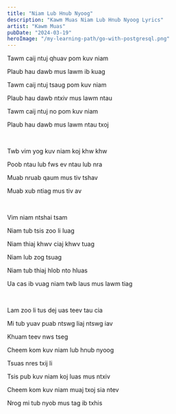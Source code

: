 ```yaml
---
title: "Niam Lub Hnub Nyoog"
description: "Kawm Muas Niam Lub Hnub Nyoog Lyrics"
artist: "Kawm Muas"
pubDate: "2024-03-19"
heroImage: "/my-learning-path/go-with-postgresql.png"
---
```


Tawm caij ntuj qhuav pom kuv niam

Plaub hau dawb mus lawm ib kuag

Tawm caij ntuj tsaug pom kuv niam

Plaub hau dawb ntxiv mus lawm ntau

Tawm caij ntuj no pom kuv niam

Plaub hau dawb mus lawm ntau txoj

<br />

Twb vim yog kuv niam koj khw khw

Poob ntau lub fws ev ntau lub nra

Muab nruab qaum mus tiv tshav

Muab xub ntiag mus tiv av

<br />

Vim niam ntshai tsam

Niam tub tsis zoo li luag

Niam thiaj khwv ciaj khwv tuag

Niam lub zog tsuag

Niam tub thiaj hlob nto hluas

Ua cas ib vuag niam twb laus mus lawm tiag

<br />

Lam zoo li tus dej uas teev tau cia

Mi tub yuav puab ntswg liaj ntswg iav

Khuam teev nws tseg

Cheem kom kuv niam lub hnub nyoog

Tsuas nres txij li

Tsis pub kuv niam koj luas mus ntxiv

Cheem kom kuv niam muaj txoj sia ntev

Nrog mi tub nyob mus tag ib txhis
